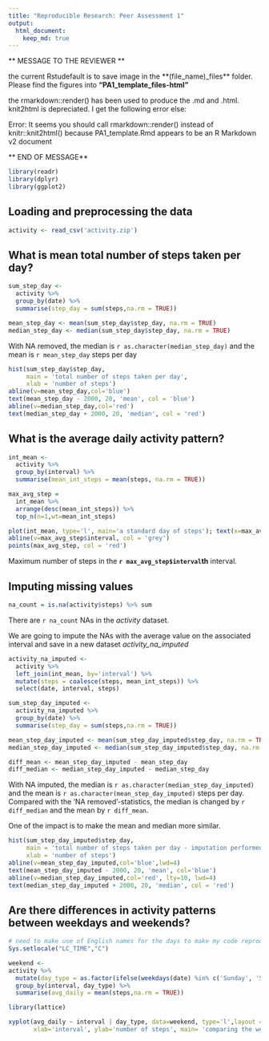 ```yaml
---
title: "Reproducible Research: Peer Assessment 1"
output: 
  html_document:
    keep_md: true
---
```


** MESSAGE TO THE REVIEWER **

the current Rstudefault is to save image in the **(file_name)_files** folder.
Please find the figures into **"PA1_template_files\figure-html"**

the rmarkdown::render() has been used to produce the .md and .html. knit2html is
depreciated. I get the following error else:

Error: It seems you should call rmarkdown::render() instead of knitr::knit2html() 
because PA1_template.Rmd appears to be an R Markdown v2 document

** END OF MESSAGE**



```r
library(readr)
library(dplyr)
library(ggplot2)
```

## Loading and preprocessing the data
```r
activity <- read_csv('activity.zip')
```


## What is mean total number of steps taken per day?

```r
sum_step_day <-
  activity %>% 
  group_by(date) %>% 
  summarise(step_day = sum(steps,na.rm = TRUE))

mean_step_day <- mean(sum_step_day$step_day, na.rm = TRUE)
median_step_day <- median(sum_step_day$step_day, na.rm = TRUE)
```

With NA removed, the median is `r as.character(median_step_day)` and the mean is `r mean_step_day` steps per day

```r

hist(sum_step_day$step_day, 
     main = 'total number of steps taken per day',
     xlab = 'number of steps')
abline(v=mean_step_day,col='blue')
text(mean_step_day - 2000, 20, 'mean', col = 'blue')
abline(v=median_step_day,col='red')
text(median_step_day + 2000, 20, 'median', col = 'red')

```

## What is the average daily activity pattern?

```r

int_mean <-
  activity %>% 
  group_by(interval) %>% 
  summarise(mean_int_steps = mean(steps, na.rm = TRUE))

max_avg_step = 
  int_mean %>% 
  arrange(desc(mean_int_steps)) %>% 
  top_n(n=1,wt=mean_int_steps)

plot(int_mean, type='l', main='a standard day of steps'); text(x=max_avg_step$interval, y=0, as.character(max_avg_step$interval), col='red');
abline(v=max_avg_step$interval, col = 'grey')
points(max_avg_step, col = 'red')

```

Maximum number of steps in the **`r max_avg_step$interval`th** interval.


## Imputing missing values

```r
na_count = is.na(activity$steps) %>% sum
```

There are `r na_count` NAs in the *activity* dataset.

We are going to impute the NAs with the average value on the associated interval and save in a new dataset *activity_na_imputed*

```r
activity_na_imputed <-
  activity %>%
  left_join(int_mean, by='interval') %>% 
  mutate(steps = coalesce(steps, mean_int_steps)) %>% 
  select(date, interval, steps)

```

```r

sum_step_day_imputed <-
  activity_na_imputed %>% 
  group_by(date) %>% 
  summarise(step_day = sum(steps,na.rm = TRUE))

mean_step_day_imputed <- mean(sum_step_day_imputed$step_day, na.rm = TRUE)
median_step_day_imputed <- median(sum_step_day_imputed$step_day, na.rm = TRUE)

diff_mean <- mean_step_day_imputed - mean_step_day
diff_median <- median_step_day_imputed - median_step_day
```

With NA imputed, the median is `r as.character(median_step_day_imputed)` and the mean is `r as.character(mean_step_day_imputed)` steps per day.
Compared with the 'NA removed'-statistics, the median is changed by `r diff_median` and the mean by `r diff_mean`.

One of the impact is to make the mean and median more similar.

```r
hist(sum_step_day_imputed$step_day, 
     main = 'total number of steps taken per day - imputation performed',
     xlab = 'number of steps')
abline(v=mean_step_day_imputed,col='blue',lwd=4)
text(mean_step_day_imputed - 2000, 20, 'mean', col='blue')
abline(v=median_step_day_imputed,col='red', lty=10, lwd=4)
text(median_step_day_imputed + 2000, 20, 'median', col = 'red')

```


## Are there differences in activity patterns between weekdays and weekends?

``` r
# need to make use of English names for the days to make my code reproducible
Sys.setlocale("LC_TIME","C")
```
```r

weekend <-
activity %>% 
  mutate(day_type = as.factor(ifelse(weekdays(date) %in% c('Sunday', 'Saturday'), 'weekend', 'weekday'))) %>% 
  group_by(interval, day_type) %>% 
  summarise(avg_daily = mean(steps,na.rm = TRUE))

library(lattice)

xyplot(avg_daily ~ interval | day_type, data=weekend, type='l',layout = c(1,2),
       xlab='interval', ylab='number of steps', main= 'comparing the weekends and weekdays')


```

